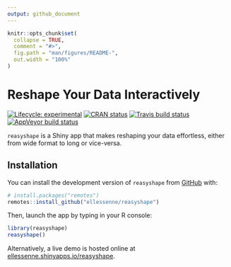 ```yaml
---
output: github_document
---
```


<!-- README.md is generated from README.Rmd. Please edit that file -->

```r
knitr::opts_chunk$set(
  collapse = TRUE,
  comment = "#>",
  fig.path = "man/figures/README-",
  out.width = "100%"
)
```

# Reshape Your Data Interactively

<!-- badges: start -->
[![Lifecycle: experimental](https://img.shields.io/badge/lifecycle-experimental-orange.svg)](https://www.tidyverse.org/lifecycle/#experimental)
[![CRAN status](https://www.r-pkg.org/badges/version/reasyshape)](https://CRAN.R-project.org/package=reasyshape)
[![Travis build status](https://travis-ci.org/ellessenne/reasyshape.svg?branch=master)](https://travis-ci.org/ellessenne/reasyshape)
[![AppVeyor build status](https://ci.appveyor.com/api/projects/status/github/ellessenne/reasyshape?branch=master&svg=true)](https://ci.appveyor.com/project/ellessenne/reasyshape)
<!-- badges: end -->

`reasyshape` is a Shiny app that makes reshaping your data effortless, either from wide format to long or vice-versa.

## Installation

You can install the development version of `reasyshape` from [GitHub](https://github.com/) with:

``` r
# install.packages("remotes")
remotes::install_github("ellessenne/reasyshape")
```

Then, launch the app by typing in your R console:

```r
library(reasyshape)
reasyshape()
```

Alternatively, a live demo is hosted online at [ellessenne.shinyapps.io/reasyshape]( https://ellessenne.shinyapps.io/reasyshape/).
